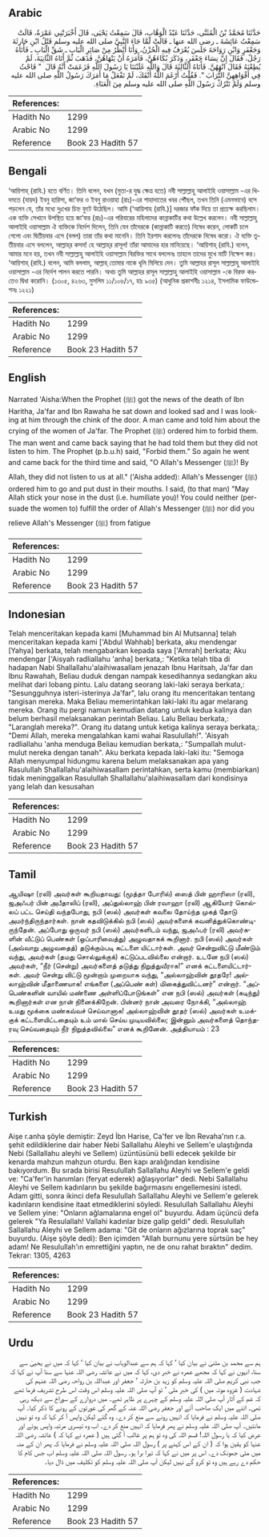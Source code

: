 ## Arabic


<div dir="rtl" lang="ar" style={{fontSize:'larger',backgroundColor:'#f8f9fa',padding:20}}>
حَدَّثَنَا مُحَمَّدُ بْنُ الْمُثَنَّى، حَدَّثَنَا عَبْدُ الْوَهَّابِ، قَالَ سَمِعْتُ يَحْيَى، قَالَ أَخْبَرَتْنِي عَمْرَةُ، قَالَتْ سَمِعْتُ عَائِشَةَ ـ رضى الله عنها ـ قَالَتْ لَمَّا جَاءَ النَّبِيَّ صلى الله عليه وسلم قَتْلُ ابْنِ حَارِثَةَ وَجَعْفَرٍ وَابْنِ رَوَاحَةَ جَلَسَ يُعْرَفُ فِيهِ الْحُزْنُ، وَأَنَا أَنْظُرُ مِنْ صَائِرِ الْبَابِ ـ شَقِّ الْبَابِ ـ فَأَتَاهُ رَجُلٌ، فَقَالَ إِنَّ نِسَاءَ جَعْفَرٍ، وَذَكَرَ بُكَاءَهُنَّ، فَأَمَرَهُ أَنْ يَنْهَاهُنَّ، فَذَهَبَ ثُمَّ أَتَاهُ الثَّانِيَةَ، لَمْ يُطِعْنَهُ فَقَالَ انْهَهُنَّ‏.‏ فَأَتَاهُ الثَّالِثَةَ قَالَ وَاللَّهِ غَلَبْنَنَا يَا رَسُولَ اللَّهِ فَزَعَمَتْ أَنَّهُ قَالَ ‏ "‏ فَاحْثُ فِي أَفْوَاهِهِنَّ التُّرَابَ ‏"‏‏.‏ فَقُلْتُ أَرْغَمَ اللَّهُ أَنْفَكَ، لَمْ تَفْعَلْ مَا أَمَرَكَ رَسُولُ اللَّهِ صلى الله عليه وسلم وَلَمْ تَتْرُكْ رَسُولَ اللَّهِ صلى الله عليه وسلم مِنَ الْعَنَاءِ‏.‏
</div>
<div style={{backgroundColor:'#f8f9fa',padding:20, marginBottom: 10}}><table> <thead> <tr> <th>References:</th> <th></th> </tr> </thead> <tbody><tr><td>Hadith No</td><td>1299</td></tr><tr><td>Arabic No</td><td>1299</td></tr><tr><td>Reference</td><td>Book 23 Hadith 57</td></tr></tbody></table></div>

## Bengali


<div dir="ltr" lang="bn" style={{fontSize:'larger',backgroundColor:'#f8f9fa',padding:20}}>
‘আয়িশাহ্ (রাযি.) হতে বর্ণিত। তিনি বলেন, যখন (মুতা-র যুদ্ধ ক্ষেত্র হতে) নবী সাল্লাল্লাহু আলাইহি ওয়াসাল্লাম -এর খিদমতে (যায়দ) ইবনু হারিসা, জা‘ফর ও ইবনু রাওয়াহা (রাঃ)-এর শাহাদাতের খবর পৌঁছল, তখন তিনি (এমনভাবে) বসে পড়লেন যে, তাঁর মধ্যে দুঃখের চিহ্ন ফুটে উঠেছিল। আমি (‘আয়িশাহ (রাযি.)] দরজার ফাঁক দিয়ে তা প্রত্যক্ষ করছিলাম। এক ব্যক্তি সেখানে উপস্থিত হয়ে জা‘ফর (রাঃ)-এর পরিবারের মহিলাদের কান্নাকাটির কথা উল্লেখ করলেন। নবী সাল্লাল্লাহু আলাইহি ওয়াসাল্লাম ঐ ব্যক্তিকে নির্দেশ দিলেন, তিনি যেন তাঁদেরকে (কান্নাকাটি করতে) নিষেধ করেন, লোকটি চলে গেলো এবং দ্বিতীয়বার এসে (বলল) তারা তাঁর কথা মানেনি। তিনি ইরশাদ করলেনঃ তাঁদেরকে নিষেধ করো। ঐ ব্যক্তি তৃতীয়বার এসে বললেন, আল্লাহ্‌র কসম! হে আল্লাহ্‌র রাসূল! তাঁরা আমাদের হার মানিয়েছে। ‘আয়িশাহ্ (রাযি.) বলেন, আমার মনে হয়, তখন নবী সাল্লাল্লাহু আলাইহি ওয়াসাল্লাম বিরক্তির সাথে বললেনঃ তাহলে তাদের মুখে মাটি নিক্ষেপ কর। ‘আয়িশাহ্ (রাযি.) বলেন, আমি বললাম, আল্লাহ্ তোমার নাকে ধূলি মিলিয়ে দেন। তুমি আল্লাহর রাসূল সাল্লাল্লাহু আলাইহি ওয়াসাল্লাম -এর নির্দেশ পালন করতে পারনি। অথচ তুমি আল্লাহর রাসূল সাল্লাল্লাহু আলাইহি ওয়াসাল্লাম -কে বিরক্ত করতেও দ্বিধা করোনি। (১৩০৫, ৪২৬৩, মুসলিম ১১/১০৬/১৭, হাঃ ৯৩৫) (আধুনিক প্রকাশনীঃ ১২১৪, ইসলামিক ফাউন্ডেশনঃ ১২২১)
</div>
<div style={{backgroundColor:'#f8f9fa',padding:20, marginBottom: 10}}><table> <thead> <tr> <th>References:</th> <th></th> </tr> </thead> <tbody><tr><td>Hadith No</td><td>1299</td></tr><tr><td>Arabic No</td><td>1299</td></tr><tr><td>Reference</td><td>Book 23 Hadith 57</td></tr></tbody></table></div>

## English


<div dir="ltr" lang="en" style={{fontSize:'larger',backgroundColor:'#f8f9fa',padding:20}}>
Narrated 'Aisha:When the Prophet (ﷺ) got the news of the death of Ibn Haritha, Ja'far and Ibn Rawaha he sat down and looked sad and I was looking at him through the chink of the door. A man came and told him about the crying of the women of Ja'far. The Prophet (ﷺ) ordered him to forbid them. The man went and came back saying that he had told them but they did not listen to him. The Prophet (p.b.u.h) said, "Forbid them." So again he went and came back for the third time and said, "O Allah's Messenger (ﷺ)! By Allah, they did not listen to us at all." ('Aisha added): Allah's Messenger (ﷺ) ordered him to go and put dust in their mouths. I said, (to that man) "May Allah stick your nose in the dust (i.e. humiliate you)! You could neither (persuade the women to) fulfill the order of Allah's Messenger (ﷺ) nor did you relieve Allah's Messenger (ﷺ) from fatigue
</div>
<div style={{backgroundColor:'#f8f9fa',padding:20, marginBottom: 10}}><table> <thead> <tr> <th>References:</th> <th></th> </tr> </thead> <tbody><tr><td>Hadith No</td><td>1299</td></tr><tr><td>Arabic No</td><td>1299</td></tr><tr><td>Reference</td><td>Book 23 Hadith 57</td></tr></tbody></table></div>

## Indonesian


<div dir="ltr" lang="id" style={{fontSize:'larger',backgroundColor:'#f8f9fa',padding:20}}>
Telah menceritakan kepada kami [Muhammad bin Al Mutsanna] telah menceritakan kepada kami ['Abdul Wahhab] berkata, aku mendengar [Yahya] berkata, telah mengabarkan kepada saya ['Amrah] berkata; Aku mendengar ['Aisyah radliallahu 'anha] berkata,: "Ketika telah tiba di hadapan Nabi Shallallahu'alaihiwasallam jenazah Ibnu Haritsah, Ja'far dan Ibnu Rawahah, Beliau duduk dengan nampak kesedihannya sedangkan aku melihat dari lobang pintu. Lalu datang seorang laki-laki seraya berkata,: "Sesungguhnya isteri-isterinya Ja'far", lalu orang itu menceritakan tentang tangisan mereka. Maka Beliau memerintahkan laki-laki itu agar melarang mereka. Orang itu pergi namun kemudian datang untuk kedua kalinya dan belum berhasil melaksanakan perintah Beliau. Lalu Beliau berkata,: "Laranglah mereka?". Orang itu datang untuk ketiga kalinya seraya berkata,: "Demi Allah, mereka mengalahkan kami wahai Rasulullah!". 'Aisyah radliallahu 'anha menduga Beliau kemudian berkata,: "Sumpallah mulut-mulut nereka dengan tanah". Aku berkata kepada laki-laki itu: "Semoga Allah menyumpal hidungmu karena belum melaksanakan apa yang Rasulullah Shallallahu'alaihiwasallam perintahkan, serta kamu (membiarkan) tidak meninggalkan Rasulullah Shallallahu'alaihiwasallam dari kondisinya yang lelah dan kesusahan
</div>
<div style={{backgroundColor:'#f8f9fa',padding:20, marginBottom: 10}}><table> <thead> <tr> <th>References:</th> <th></th> </tr> </thead> <tbody><tr><td>Hadith No</td><td>1299</td></tr><tr><td>Arabic No</td><td>1299</td></tr><tr><td>Reference</td><td>Book 23 Hadith 57</td></tr></tbody></table></div>

## Tamil


<div dir="ltr" lang="ta" style={{fontSize:'larger',backgroundColor:'#f8f9fa',padding:20}}>
ஆயிஷா (ரலி) அவர்கள் கூறியதாவது: (மூத்தா போரில்) ஸைத் பின் ஹாரிஸா (ரலி), ஜஅஃபர் பின் அபீதாலிப் (ரலி), அப்துல்லாஹ் பின் ரவாஹா (ரலி) ஆகியோர் கொல்லப் பட்ட செய்தி வந்தபோது, நபி (ஸல்) அவர்கள் கவலை தோய்ந்த முகத் தோடு அமர்ந்திருந்தார்கள். நான் கதவிடுக்கில் நபி (ஸல்) அவர்களைக் கவனித்துக்கொண்டிருந்தேன். அப்போது ஒருவர் நபி (ஸல்) அவர்களிடம் வந்து, ஜஅஃபர் (ரலி) அவர்களின் வீட்டுப் பெண்கள் (ஒப்பாரிவைத்து) அழுவதாகக் கூறினார். நபி (ஸல்) அவர்கள் (அவ்வாறு அழுவதைத்) தடுக்கும்படி கட்டளை யிட்டார்கள். அவர் சென்றுவிட்டு மீண்டும் வந்து, அவர்கள் (தமது சொல்லுக்குக்) கட்டுப்படவில்லை என்றார். உடனே நபி (ஸல்) அவர்கள், “நீர் (சென்று) அவர்களைத் தடுத்து நிறுத்துவீராக!” எனக் கட்டளையிட்டார்கள். அவர் சென்று விட்டு மூன்றாம் முறையாக வந்து, “அல்லாஹ்வின் தூதரே! அல்லாஹ்வின் மீதாணையாக! எங்களை (அப்பெண் கள்) மிகைத்துவிட்டனர்” என்றார். “அப்பெண்களின் வாயில் மண்ணை அள்ளிப்போடுங்கள்” என நபி (ஸல்) அவர்கள் (கடிந்து) கூறினார்கள் என நான் நினைக்கிறேன். பின்னர் நான் அவரை நோக்கி, “அல்லாஹ் உமது மூக்கை மண்கவ்வச் செய்வானாக! அல்லாஹ்வின் தூதர் (ஸல்) அவர்கள் உமக்குக் கட்டளையிட்டதையும் உம் மால் செய்ய முடியவில்லை; இன்னும் அவர்களைத் தொந்தரவு செய்வதையும் நீர் நிறுத்தவில்லை” எனக் கூறினேன். அத்தியாயம் : 23
</div>
<div style={{backgroundColor:'#f8f9fa',padding:20, marginBottom: 10}}><table> <thead> <tr> <th>References:</th> <th></th> </tr> </thead> <tbody><tr><td>Hadith No</td><td>1299</td></tr><tr><td>Arabic No</td><td>1299</td></tr><tr><td>Reference</td><td>Book 23 Hadith 57</td></tr></tbody></table></div>

## Turkish


<div dir="ltr" lang="tr" style={{fontSize:'larger',backgroundColor:'#f8f9fa',padding:20}}>
Aişe r.anha şöyle demiştir: Zeyd İbn Harise, Ca'fer ve İbn Revaha'nın r.a. şehit edildiklerine dair haber Nebi Sallallahu Aleyhi ve Sellem'e ulaştığında Nebi (Sallallahu aleyhi ve Sellem) üzüntüsünü belli edecek şekilde bir kenarda mahzun mahzun oturdu. Ben kapı aralığından kendisine bakıyordum. Bu sırada birisi Resulullah Sallallahu Aleyhi ve Sellem'e geldi ve: "Ca'fer'in hanımları (feryat ederek) ağlaşıyorlar" dedi. Nebi Sallallahu Aleyhi ve Sellem kadınların bu şekilde bağırmasını engellemesini istedi. Adam gitti, sonra ikinci defa Resulullah Sallallahu Aleyhi ve Sellem'e gelerek kadınların kendisine itaat etmediklerini söyledi. Resulullah Sallallahu Aleyhi ve Sellem yine: "Onların ağlamalarına engel ol" buyurdu. Adam üçüncü defa gelerek "Ya Resulallah! Vallahi kadınlar bize galip geldi" dedi. Resulullah Sallallahu Aleyhi ve Sellem adama: "Git de onların ağızlarına toprak saç" buyurdu. (Aişe şöyle dedi): Ben içimden "Allah burnunu yere sürtsün be hey adam! Ne Resulullah'ın emrettiğini yaptın, ne de onu rahat bıraktın" dedim. Tekrar: 1305, 4263
</div>
<div style={{backgroundColor:'#f8f9fa',padding:20, marginBottom: 10}}><table> <thead> <tr> <th>References:</th> <th></th> </tr> </thead> <tbody><tr><td>Hadith No</td><td>1299</td></tr><tr><td>Arabic No</td><td>1299</td></tr><tr><td>Reference</td><td>Book 23 Hadith 57</td></tr></tbody></table></div>

## Urdu


<div dir="rtl" lang="ur" style={{fontSize:'larger',backgroundColor:'#f8f9fa',padding:20}}>
ہم سے محمد بن مثنیٰ نے بیان کیا ‘ کہا کہ ہم سے عبدالوہاب نے بیان کیا ‘ کہا کہ میں نے یحییٰ سے سنا، انہوں نے کہا کہ مجھے عمرہ نے خبر دی، کہا کہ میں نے عائشہ رضی اللہ عنہا سے سنا آپ نے کہا کہ جب نبی کریم صلی اللہ علیہ وسلم کو زید بن حارثہ ‘ جعفر اور عبداللہ بن رواحہ رضی اللہ عنہم کی شہادت ( غزوہ موتہ میں ) کی خبر ملی ‘ تو آپ صلی اللہ علیہ وسلم اس وقت اس طرح تشریف فرما تھے کہ غم کے آثار آپ صلی اللہ علیہ وسلم کے چہرے پر ظاہر تھے۔ میں دروازے کے سوراخ سے دیکھ رہی تھی۔ اتنے میں ایک صاحب آئے اور جعفر رضی اللہ عنہ کے گھر کی عورتوں کے رونے کا ذکر کیا۔ آپ صلی اللہ علیہ وسلم نے فرمایا کہ انہیں رونے سے منع کر دے۔ وہ گئے لیکن واپس آ کر کہا کہ وہ تو نہیں مانتیں۔ آپ صلی اللہ علیہ وسلم نے پھر فرمایا کہ انہیں منع کر دے۔ اب وہ تیسری مرتبہ واپس ہوئے اور عرض کیا کہ یا رسول اللہ! قسم اللہ کی وہ تو ہم پر غالب آ گئی ہیں ( عمرہ نے کہا کہ ) عائشہ رضی اللہ عنہا کو یقین ہوا کہ ( ان کے اس کہنے پر ) رسول اللہ صلی اللہ علیہ وسلم نے فرمایا کہ پھر ان کے منہ میں مٹی جھونک دے۔ اس پر میں نے کہا کہ تیرا برا ہو۔ رسول اللہ صلی اللہ علیہ وسلم اب جس کام کا حکم دے رہے ہیں وہ تو کرو گے نہیں لیکن آپ صلی اللہ علیہ وسلم کو تکلیف میں ڈال دیا۔
</div>
<div style={{backgroundColor:'#f8f9fa',padding:20, marginBottom: 10}}><table> <thead> <tr> <th>References:</th> <th></th> </tr> </thead> <tbody><tr><td>Hadith No</td><td>1299</td></tr><tr><td>Arabic No</td><td>1299</td></tr><tr><td>Reference</td><td>Book 23 Hadith 57</td></tr></tbody></table></div>